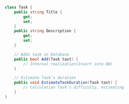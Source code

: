 ```csharp
class Task {
	public string Title {
		get;
		set;
	}
	public string Description {
		get;
		set;
	}

	// Adds task in Database
	public bool Add(Task tast) {
		// Internal realization(Insert into DB)
	}

	// Estimate Task's duration
	public void EstimateTaskDuration(Task tast) {
		// Calculation Task's difficulty, estimating
	}
}

   
```